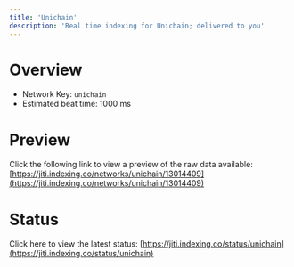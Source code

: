 ```yaml
---
title: 'Unichain'
description: 'Real time indexing for Unichain; delivered to you'
---
```


# Overview
- Network Key: `unichain`
- Estimated beat time: 1000 ms

# Preview
Click the following link to view a preview of the raw data available: [https://jiti.indexing.co/networks/unichain/13014409](https://jiti.indexing.co/networks/unichain/13014409)

# Status
Click here to view the latest status: [https://jiti.indexing.co/status/unichain](https://jiti.indexing.co/status/unichain)
